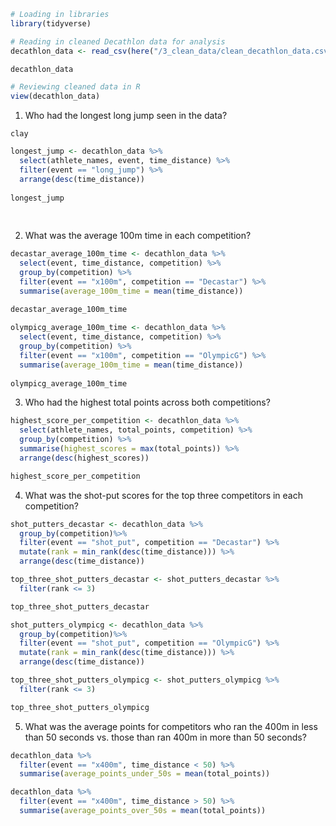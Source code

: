 
```r
# Loading in libraries
library(tidyverse)

# Reading in cleaned Decathlon data for analysis
decathlon_data <- read_csv(here("/3_clean_data/clean_decathlon_data.csv")) 

decathlon_data

# Reviewing cleaned data in R
view(decathlon_data)

```

1. Who had the longest long jump seen in the data? 

`clay`

```r

longest_jump <- decathlon_data %>%
  select(athlete_names, event, time_distance) %>%
  filter(event == "long_jump") %>%
  arrange(desc(time_distance))
  
longest_jump
  
  
```

2. What was the average 100m time in each competition?

```r

decastar_average_100m_time <- decathlon_data %>%
  select(event, time_distance, competition) %>%
  group_by(competition) %>%
  filter(event == "x100m", competition == "Decastar") %>%
  summarise(average_100m_time = mean(time_distance))
  
decastar_average_100m_time

```

```r

olympicg_average_100m_time <- decathlon_data %>%
  select(event, time_distance, competition) %>%
  group_by(competition) %>%
  filter(event == "x100m", competition == "OlympicG") %>%
  summarise(average_100m_time = mean(time_distance))
  
olympicg_average_100m_time

```

3. Who had the highest total points across both competitions?

```r

highest_score_per_competition <- decathlon_data %>% 
  select(athlete_names, total_points, competition) %>%
  group_by(competition) %>%
  summarise(highest_scores = max(total_points)) %>%
  arrange(desc(highest_scores))

highest_score_per_competition

```

4. What was the shot-put scores for the top three competitors in each competition?

```r

shot_putters_decastar <- decathlon_data %>%
  group_by(competition)%>%
  filter(event == "shot_put", competition == "Decastar") %>%
  mutate(rank = min_rank(desc(time_distance))) %>%
  arrange(desc(time_distance))

top_three_shot_putters_decastar <- shot_putters_decastar %>%
  filter(rank <= 3)

top_three_shot_putters_decastar

```

```r

shot_putters_olympicg <- decathlon_data %>%
  group_by(competition)%>%
  filter(event == "shot_put", competition == "OlympicG") %>%
  mutate(rank = min_rank(desc(time_distance))) %>%
  arrange(desc(time_distance))

top_three_shot_putters_olympicg <- shot_putters_olympicg %>%
  filter(rank <= 3)

top_three_shot_putters_olympicg

```

5. What was the average points for competitors who ran the 400m in less than 50 seconds vs. those than ran 400m in more than 50 seconds?

```r

decathlon_data %>%
  filter(event == "x400m", time_distance < 50) %>%
  summarise(average_points_under_50s = mean(total_points))

```

```r

decathlon_data %>%
  filter(event == "x400m", time_distance > 50) %>%
  summarise(average_points_over_50s = mean(total_points))

```





